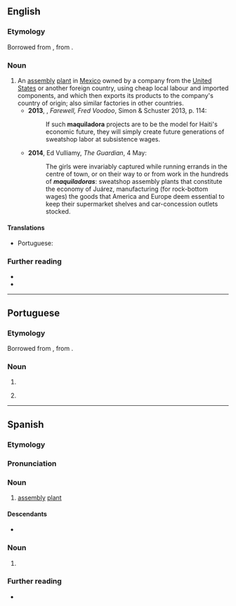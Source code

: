 ==English==

===Etymology===
Borrowed from {{bor|en|es-MX|maquiladora}}, from {{m|es|maquilar|t=assemble}}.

===Noun===
{{en-noun}}

# An [[assembly]] [[plant]] in [[Mexico]] owned by a company from the [[United States]] or another foreign country, using cheap local labour and imported components, and which then exports its products to the company's country of origin; also {{i|by extension}} similar factories in other countries. {{defdate|from 20th c.}}
#* '''2013''', {{w|Amy Wilentz}}, ''Farewell, Fred Voodoo'', Simon & Schuster 2013, p. 114:
#*:If such '''maquiladora''' projects are to be the model for Haiti's economic future, they will simply create future generations of sweatshop labor at subsistence wages.
#* '''2014''', Ed Vulliamy, ''The Guardian'', 4 May:
#*: The girls were invariably captured while running errands in the centre of town, or on their way to or from work in the hundreds of '''''maquiladoras''''': sweatshop assembly plants that constitute the economy of Juárez, manufacturing (for rock-bottom wages) the goods that America and Europe deem essential to keep their supermarket shelves and car-concession outlets stocked.

====Translations====
{{trans-top|an assembly plant in Mexico near the border with the United States}}
* Portuguese: {{t|pt|maquiladora|f}}
{{trans-mid}}
{{trans-bottom}}

===Further reading===
* {{R:Lexico}}
* {{pedia}}

----

==Portuguese==

===Etymology===
Borrowed from {{bor|pt|es-MX|maquiladora}}, from {{m|es|maquilar|t=assemble}}.

===Noun===
{{pt-noun|f}}

# {{inflection of|pt|maquilador||f|s}}
# {{l|en|maquiladora}} {{gloss|an assembly plant in Mexico near the border with the United States}}

{{topics|pt|Industries}}

----

==Spanish==

===Etymology===
{{af|es|maquilar|-dora}}

===Pronunciation===
{{es-IPA}}

===Noun===
{{es-noun|f}}

# [[assembly]] [[plant]]
#: {{syn|es|maquila}}

====Descendants====
* {{desc|en|maquiladora|bor=1}}

===Noun===
{{es-noun|f}}

# {{female equivalent of|es|maquilador}}

===Further reading===
* {{R:DRAE}}